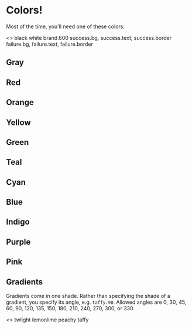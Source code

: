 
<Meta title="Theme/Colors" />

# Colors!

Most of the time, you'll need one of these colors:

<Preview>
  <Story name="Primary">
    <>
      <Box bg="black" color="white" width={16} height={16} display="inline-block">black</Box>
      <Box bg="white" width={16} height={16} display="inline-block">white</Box>
      <Box bg="brand.600" width={16} height={16} display="inline-block">brand.600</Box>
      <Box
        bg="success.bg"
        borderWidth={2}
        borderColor="success.border"
        color="success.text"
        width={32}
        height={20}
      >
        success.bg, success.text, success.border
      </Box>
      <Box
        bg="failure.bg"
        borderWidth={2}
        borderColor="failure.border"
        color="failure.text"
        width={32}
        height={20}
      >
        failure.bg, failure.text, failure.border
      </Box>
    </>
  </Story>
</Preview>

## Gray
<Preview>
  <Story name="Gray">
    <ColorPalette color="gray" />
  </Story>
</Preview>

## Red
<Preview>
  <Story name="Red">
    <ColorPalette color="red" />
  </Story>
</Preview>

## Orange
<Preview>
  <Story name="Orange">
    <ColorPalette color="orange" />
  </Story>
</Preview>

## Yellow
<Preview>
  <Story name="Yellow">
    <ColorPalette color="yellow" />
  </Story>
</Preview>

## Green
<Preview>
  <Story name="Green">
    <ColorPalette color="green" />
  </Story>
</Preview>

## Teal
<Preview>
  <Story name="Teal">
    <ColorPalette color="teal" />
  </Story>
</Preview>

## Cyan
<Preview>
  <Story name="Cyan">
    <ColorPalette color="cyan" />
  </Story>
</Preview>

## Blue
<Preview>
  <Story name="Blue">
    <ColorPalette color="blue" />
  </Story>
</Preview>

## Indigo
<Preview>
  <Story name="Indigo">
    <ColorPalette color="indigo" />
  </Story>
</Preview>

## Purple
<Preview>
  <Story name="Purple">
    <ColorPalette color="purple" />
  </Story>
</Preview>

## Pink
<Preview>
  <Story name="Pink">
    <ColorPalette color="pink" />
  </Story>
</Preview>

## Gradients

Gradients come in one shade. Rather than specifying the shade of a gradient, you specify its angle, e.g. `taffy.90`.
Allowed angles are 0, 30, 45, 60, 90, 120, 135, 150, 180, 210, 240, 270, 300, or 330.

<Preview>
  <Story name="Gradients">
    <>
      <Box grad="twilight.30" width="100%" height={16} marginBottom={2} display="inline-block">twlight</Box>
      <Box grad="lemonlime.60" width="100%" height={16} marginBottom={2} display="inline-block">lemonlime</Box>
      <Box grad="peachy.45" width="100%" height={16} marginBottom={2} display="inline-block">peachy</Box>
      <Box grad="taffy.90" width="100%" height={16} marginBottom={2} display="inline-block">taffy</Box>
    </>
  </Story>
</Preview>

